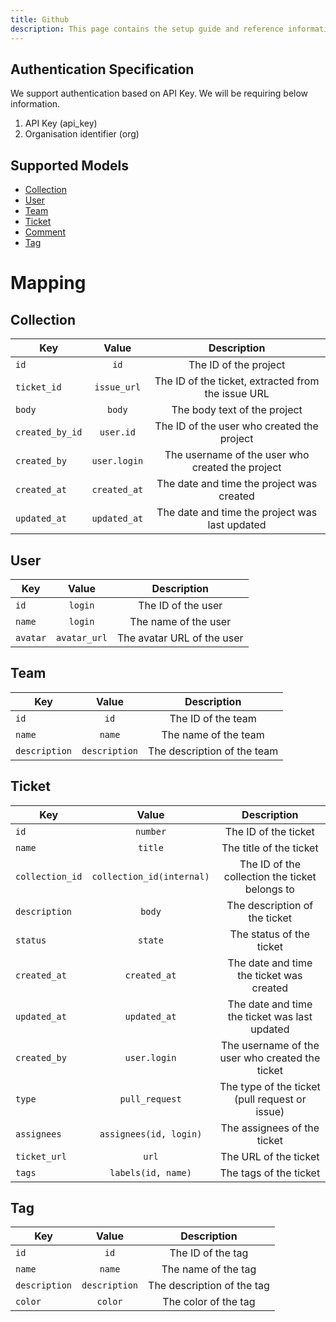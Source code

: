 ```yaml
---
title: Github
description: This page contains the setup guide and reference information for the GitHub integration.
---
```


## Authentication Specification

We support authentication based on API Key. We will be requiring below information.

1. API Key (api_key)
2. Organisation identifier (org)

## Supported Models

- [Collection](/ticketing/collection)
- [User](/ticketing/user)
- [Team](/ticketing/team)
- [Ticket](/ticketing/ticket)
- [Comment](/ticketing/comment)
- [Tag](/ticketing/tag)

# Mapping

## Collection
| Key           | Value         | Description   |
| ------------- |:-------------:|:-------------:|
| `id`          | `id`            | The ID of the project |
| `ticket_id`   | `issue_url`     | The ID of the ticket, extracted from the issue URL |
| `body`        | `body`          | The body text of the project |
| `created_by_id` | `user.id` | The ID of the user who created the project |
| `created_by`  | `user.login`    | The username of the user who created the project |
| `created_at`  | `created_at`    | The date and time the project was created |
| `updated_at`  | `updated_at`    | The date and time the project was last updated |

## User
| Key           | Value         | Description   |
| ------------- |:-------------:|:-------------:|
| `id`          | `login`            | The ID of the user |
| `name`        | `login`            | The name of the user |
| `avatar`      | `avatar_url`       | The avatar URL of the user |

## Team 
| Key           | Value         | Description   |
| ------------- |:-------------:|:-------------:|
| `id`          | `id`            | The ID of the team |
| `name`        | `name`            | The name of the team |
| `description` | `description`     | The description of the team |

## Ticket
| Key           | Value         | Description   |
| ------------- |:-------------:|:-------------:|
| `id`          | `number`            | The ID of the ticket |
| `name`        | `title`            | The title of the ticket |
| `collection_id` | `collection_id(internal)` | The ID of the collection the ticket belongs to |
| `description` | `body`     | The description of the ticket |
| `status`      | `state`    | The status of the ticket |
| `created_at`  | `created_at` | The date and time the ticket was created |
| `updated_at`  | `updated_at` | The date and time the ticket was last updated |
| `created_by`  | `user.login` | The username of the user who created the ticket |
| `type`        | `pull_request` | The type of the ticket (pull request or issue) |
| `assignees`   | `assignees(id, login)` | The assignees of the ticket |
| `ticket_url`  | `url` | The URL of the ticket |
| `tags`        | `labels(id, name)` | The tags of the ticket |

## Tag
| Key           | Value         | Description   |
| ------------- |:-------------:|:-------------:|
| `id`          | `id`            | The ID of the tag |
| `name`        | `name`            | The name of the tag |
| `description` | `description`     | The description of the tag |
| `color`       | `color`           | The color of the tag |

